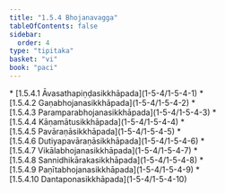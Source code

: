 ```yaml
---
title: "1.5.4 Bhojanavagga"
tableOfContents: false
sidebar:
  order: 4
type: "tipitaka"
basket: "vi"
book: "paci"
---
```



<DynamicBreadcrumb />



<TableOfContents book="paci" section="1.5.4">
* [1.5.4.1 Āvasathapiṇḍasikkhāpada](1-5-4/1-5-4-1)
* [1.5.4.2 Gaṇabhojanasikkhāpada](1-5-4/1-5-4-2)
* [1.5.4.3 Paramparabhojanasikkhāpada](1-5-4/1-5-4-3)
* [1.5.4.4 Kāṇamātusikkhāpada](1-5-4/1-5-4-4)
* [1.5.4.5 Pavāraṇāsikkhāpada](1-5-4/1-5-4-5)
* [1.5.4.6 Dutiyapavāraṇāsikkhāpada](1-5-4/1-5-4-6)
* [1.5.4.7 Vikālabhojanasikkhāpada](1-5-4/1-5-4-7)
* [1.5.4.8 Sannidhikārakasikkhāpada](1-5-4/1-5-4-8)
* [1.5.4.9 Paṇītabhojanasikkhāpada](1-5-4/1-5-4-9)
* [1.5.4.10 Dantaponasikkhāpada](1-5-4/1-5-4-10)
</TableOfContents>